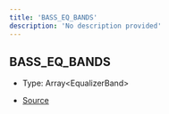 ```yaml
---
title: 'BASS_EQ_BANDS'
description: 'No description provided'
---
```


## BASS_EQ_BANDS

- Type: Array\<EqualizerBand>

- [Source](https://github.com/androz2091/discord-player/blob/ce04b3f4c6671029ce4d4aa9090e56ac7e7f5666/packages/equalizer/src/audio/AudioFilter.ts#L29)

